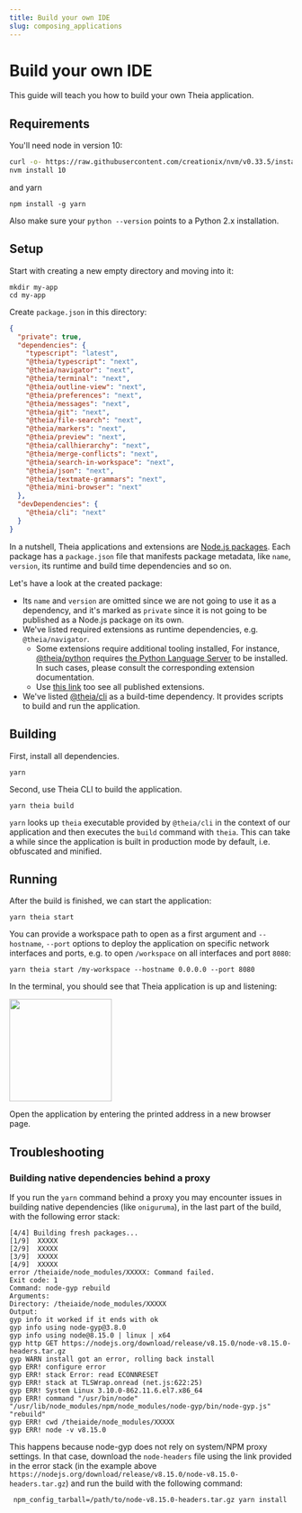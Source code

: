 ```yaml
---
title: Build your own IDE
slug: composing_applications
---
```



# Build your own IDE

This guide will teach you how to build your own Theia application.

## Requirements

You'll need node in version 10:

```bash
curl -o- https://raw.githubusercontent.com/creationix/nvm/v0.33.5/install.sh | bash
nvm install 10
```

and yarn

```
npm install -g yarn
```

Also make sure your `python --version` points to a Python 2.x installation.

## Setup

Start with creating a new empty directory and moving into it:

    mkdir my-app
    cd my-app

Create `package.json` in this directory:

```json
{
  "private": true,
  "dependencies": {
    "typescript": "latest",
    "@theia/typescript": "next",
    "@theia/navigator": "next",
    "@theia/terminal": "next",
    "@theia/outline-view": "next",
    "@theia/preferences": "next",
    "@theia/messages": "next",
    "@theia/git": "next",
    "@theia/file-search": "next",
    "@theia/markers": "next",
    "@theia/preview": "next",
    "@theia/callhierarchy": "next",
    "@theia/merge-conflicts": "next",
    "@theia/search-in-workspace": "next",
    "@theia/json": "next",
    "@theia/textmate-grammars": "next",
    "@theia/mini-browser": "next"
  },
  "devDependencies": {
    "@theia/cli": "next"
  }
}
```

In a nutshell, Theia applications and extensions are [Node.js packages](https://nodesource.com/blog/the-basics-of-package-json-in-node-js-and-npm/). Each package has a `package.json` file that manifests package metadata,
like `name`, `version`, its runtime and build time dependencies and so on.

Let's have a look at the created package:
  - Its `name` and `version` are omitted since we are not going to use it as a dependency, and
    it's marked as `private` since it is not going to be published as a Node.js package on its own.
  - We've listed required extensions as runtime dependencies, e.g. `@theia/navigator`.
    - Some extensions require additional tooling installed,
    For instance, [@theia/python](https://www.npmjs.com/package/@theia/python) requires
    [the Python Language Server](https://github.com/palantir/python-language-server) to be installed.
    In such cases, please consult the corresponding extension documentation.
    - Use [this link](https://www.npmjs.com/search?q=keywords:theia-extension) too see all published extensions.
  - We've listed [@theia/cli](https://www.npmjs.com/package/@theia/cli) as a build-time dependency. It provides scripts to build and run the application.

## Building

First, install all dependencies.

    yarn

Second, use Theia CLI to build the application.

    yarn theia build

`yarn` looks up `theia` executable provided by `@theia/cli` in the context of our application
and then executes the `build` command with `theia`.
This can take a while since the application is built in production mode by default,
i.e. obfuscated and minified.

## Running

After the build is finished, we can start the application:

    yarn theia start

You can provide a workspace path to open as a first argument
and `--hostname`, `--port` options to deploy the application on specific network interfaces and ports,
e.g. to open `/workspace` on all interfaces and port `8080`:

    yarn theia start /my-workspace --hostname 0.0.0.0 --port 8080

In the terminal, you should see that Theia application is up and listening:

<img src="https://user-images.githubusercontent.com/3082655/44617667-1c053000-a867-11e8-8eba-750daeb295a9.png" height="182px" />

Open the application by entering the printed address in a new browser page.

## Troubleshooting

### Building native dependencies behind a proxy

If you run the `yarn` command behind a proxy you may encounter issues in building native dependencies (like `oniguruma`), in the last part of the build, with the following error stack:

    [4/4] Building fresh packages...
    [1/9]  XXXXX
    [2/9]  XXXXX
    [3/9]  XXXXX
    [4/9]  XXXXX
    error /theiaide/node_modules/XXXXX: Command failed.
    Exit code: 1
    Command: node-gyp rebuild
    Arguments:
    Directory: /theiaide/node_modules/XXXXX
    Output:
    gyp info it worked if it ends with ok
    gyp info using node-gyp@3.8.0
    gyp info using node@8.15.0 | linux | x64
    gyp http GET https://nodejs.org/download/release/v8.15.0/node-v8.15.0-headers.tar.gz
    gyp WARN install got an error, rolling back install
    gyp ERR! configure error
    gyp ERR! stack Error: read ECONNRESET
    gyp ERR! stack at TLSWrap.onread (net.js:622:25)
    gyp ERR! System Linux 3.10.0-862.11.6.el7.x86_64
    gyp ERR! command "/usr/bin/node" "/usr/lib/node_modules/npm/node_modules/node-gyp/bin/node-gyp.js" "rebuild"
    gyp ERR! cwd /theiaide/node_modules/XXXXX
    gyp ERR! node -v v8.15.0

This happens because node-gyp does not rely on system/NPM proxy settings. In that case, download the `node-headers` file using the link provided in the error stack
(in the example above `https://nodejs.org/download/release/v8.15.0/node-v8.15.0-headers.tar.gz`) and run the build with the following command:

     npm_config_tarball=/path/to/node-v8.15.0-headers.tar.gz yarn install

<DocArrowNavigators prev="services_and_contributions" next="authoring_extensions"/>
